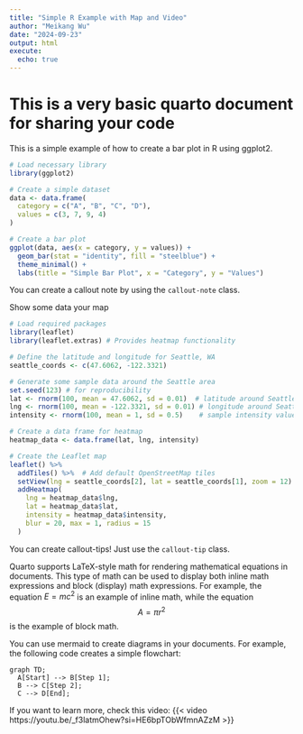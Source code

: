 ```yaml
---
title: "Simple R Example with Map and Video"
author: "Meikang Wu"
date: "2024-09-23"
output: html
execute:
  echo: true
---
```


# This is a very basic quarto document for sharing your code


This is a simple example of how to create a bar plot in R using ggplot2.


```r
# Load necessary library
library(ggplot2)

# Create a simple dataset
data <- data.frame(
  category = c("A", "B", "C", "D"),
  values = c(3, 7, 9, 4)
)

# Create a bar plot
ggplot(data, aes(x = category, y = values)) +
  geom_bar(stat = "identity", fill = "steelblue") +
  theme_minimal() +
  labs(title = "Simple Bar Plot", x = "Category", y = "Values")
```

::: {.callout-note}
You can create a callout note by using the `callout-note` class.
:::

Show some data your map

```r
# Load required packages
library(leaflet)
library(leaflet.extras) # Provides heatmap functionality

# Define the latitude and longitude for Seattle, WA
seattle_coords <- c(47.6062, -122.3321)

# Generate some sample data around the Seattle area
set.seed(123) # for reproducibility
lat <- rnorm(100, mean = 47.6062, sd = 0.01)  # latitude around Seattle
lng <- rnorm(100, mean = -122.3321, sd = 0.01) # longitude around Seattle
intensity <- rnorm(100, mean = 1, sd = 0.5)    # sample intensity values

# Create a data frame for heatmap
heatmap_data <- data.frame(lat, lng, intensity)

# Create the Leaflet map
leaflet() %>%
  addTiles() %>%  # Add default OpenStreetMap tiles
  setView(lng = seattle_coords[2], lat = seattle_coords[1], zoom = 12) %>%
  addHeatmap(
    lng = heatmap_data$lng,
    lat = heatmap_data$lat,
    intensity = heatmap_data$intensity,
    blur = 20, max = 1, radius = 15
  )
```


::: {.callout-tip}
You can create callout-tips! Just use the `callout-tip` class.
:::


Quarto supports LaTeX-style math for rendering mathematical equations in documents. This type of math can be used to display both inline math expressions and block (display) math expressions. For example, the equation $E=mc^2$ is an example of inline math, while the equation $$ A = \pi r^2 $$ is the example of block math.
 

You can use mermaid to create diagrams in your documents. For example, the following code creates a simple flowchart:
```mermaid
graph TD;
  A[Start] --> B[Step 1];
  B --> C[Step 2];
  C --> D[End];

```

If you want to learn more, check this video:
{{< video https://youtu.be/_f3latmOhew?si=HE6bpTObWfmnAZzM >}}
